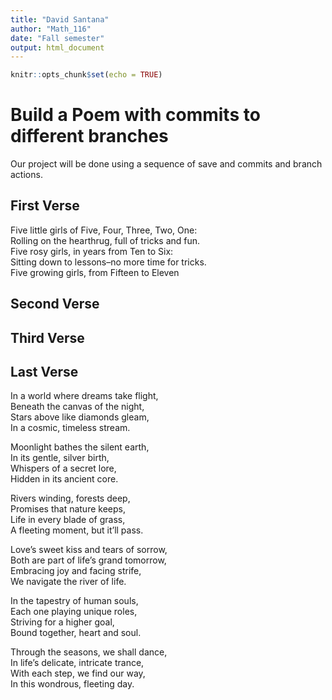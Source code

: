 ```yaml
---
title: "David Santana"
author: "Math_116"
date: "Fall semester"
output: html_document
---
```


```r
knitr::opts_chunk$set(echo = TRUE)
```
# Build a Poem with commits to different branches
Our project will be done using a sequence of save and commits and branch actions.
<!-- Do not modify or change any text in "!--" bracketed areas such as this --- these are instructions to
you, if you change any of this the git program will notice it and compromise your git merging strategy !-->

## First Verse 
<!--Put the first five lines of a poem by Lewis Carrol in this section!-->
Five little girls of Five, Four, Three, Two, One:  
Rolling on the hearthrug, full of tricks and fun.  
Five rosy girls, in years from Ten to Six:  
Sitting down to lessons--no more time for tricks.  
Five growing girls, from Fifteen to Eleven  

## Second Verse
<!--Put the first five lines of a poem by Robert Frost here!-->

## Third Verse
<!--Put the first two verses of The Walrus and the Carpenter here!-->

## Last Verse
<!--Put a short poem you created using chatGPT of 20 to 30 lines,here!-->
In a world where dreams take flight,  
Beneath the canvas of the night,  
Stars above like diamonds gleam,  
In a cosmic, timeless stream.  

Moonlight bathes the silent earth,  
In its gentle, silver birth,  
Whispers of a secret lore,  
Hidden in its ancient core.  

Rivers winding, forests deep,  
Promises that nature keeps,  
Life in every blade of grass,  
A fleeting moment, but it'll pass.  

Love's sweet kiss and tears of sorrow,  
Both are part of life's grand tomorrow,  
Embracing joy and facing strife,  
We navigate the river of life.  

In the tapestry of human souls,  
Each one playing unique roles,  
Striving for a higher goal,  
Bound together, heart and soul.  

Through the seasons, we shall dance,  
In life's delicate, intricate trance,  
With each step, we find our way,  
In this wondrous, fleeting day.  